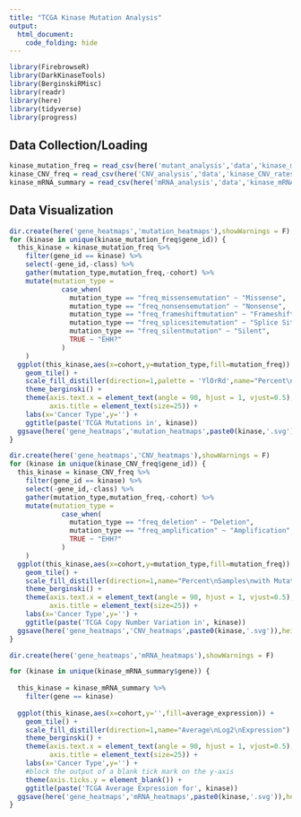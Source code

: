 ```yaml
---
title: "TCGA Kinase Mutation Analysis"
output:
  html_document:
    code_folding: hide
---
```


```r
library(FirebrowseR)
library(DarkKinaseTools)
library(BerginskiRMisc)
library(readr)
library(here)
library(tidyverse)
library(progress)
```

## Data Collection/Loading

```r
kinase_mutation_freq = read_csv(here('mutant_analysis','data','kinase_mutations.csv'))
kinase_CNV_freq = read_csv(here('CNV_analysis','data','kinase_CNV_rates.csv'))
kinase_mRNA_summary = read_csv(here('mRNA_analysis','data','kinase_mRNA_summary.csv'))
```

## Data Visualization 
```r
dir.create(here('gene_heatmaps','mutation_heatmaps'),showWarnings = F)
for (kinase in unique(kinase_mutation_freq$gene_id)) {
  this_kinase = kinase_mutation_freq %>% 
    filter(gene_id == kinase) %>% 
    select(-gene_id,-class) %>% 
    gather(mutation_type,mutation_freq,-cohort) %>%
    mutate(mutation_type = 
             case_when(
               mutation_type == "freq_missensemutation" ~ "Missense",
               mutation_type == "freq_nonsensemutation" ~ "Nonsense",
               mutation_type == "freq_frameshiftmutation" ~ "Frameshift",
               mutation_type == "freq_splicesitemutation" ~ "Splice Site",
               mutation_type == "freq_silentmutation" ~ "Silent",
               TRUE ~ "EHH?"
             )
    )
  ggplot(this_kinase,aes(x=cohort,y=mutation_type,fill=mutation_freq)) +
    geom_tile() + 
    scale_fill_distiller(direction=1,palette = 'YlOrRd',name="Percent\nSamples\nwith Mutation") + 
    theme_berginski() +
    theme(axis.text.x = element_text(angle = 90, hjust = 1, vjust=0.5),
          axis.title = element_text(size=25)) +
    labs(x='Cancer Type',y='') +
    ggtitle(paste('TCGA Mutations in', kinase))
  ggsave(here('gene_heatmaps','mutation_heatmaps',paste0(kinase,'.svg')),height=2.75)
}
```

```r
dir.create(here('gene_heatmaps','CNV_heatmaps'),showWarnings = F)
for (kinase in unique(kinase_CNV_freq$gene_id)) {
  this_kinase = kinase_CNV_freq %>% 
    filter(gene_id == kinase) %>% 
    select(-gene_id,-class) %>% 
    gather(mutation_type,mutation_freq,-cohort) %>%
    mutate(mutation_type = 
             case_when(
               mutation_type == "freq_deletion" ~ "Deletion",
               mutation_type == "freq_amplification" ~ "Amplification",
               TRUE ~ "EHH?"
             )
    )
  ggplot(this_kinase,aes(x=cohort,y=mutation_type,fill=mutation_freq)) +
    geom_tile() + 
    scale_fill_distiller(direction=1,name="Percent\nSamples\nwith Mutation") + 
    theme_berginski() +
    theme(axis.text.x = element_text(angle = 90, hjust = 1, vjust=0.5),
          axis.title = element_text(size=25)) +
    labs(x='Cancer Type',y='') +
    ggtitle(paste('TCGA Copy Number Variation in', kinase))
  ggsave(here('gene_heatmaps','CNV_heatmaps',paste0(kinase,'.svg')),height=2.75)
}
```

```r
dir.create(here('gene_heatmaps','mRNA_heatmaps'),showWarnings = F)

for (kinase in unique(kinase_mRNA_summary$gene)) {
  
  this_kinase = kinase_mRNA_summary %>%
    filter(gene == kinase)
  
  ggplot(this_kinase,aes(x=cohort,y='',fill=average_expression)) +
    geom_tile() +
    scale_fill_distiller(direction=1,name="Average\nLog2\nExpression") +
    theme_berginski() +
    theme(axis.text.x = element_text(angle = 90, hjust = 1, vjust=0.5),
          axis.title = element_text(size=25)) +
    labs(x='Cancer Type',y='') +
    #block the output of a blank tick mark on the y-axis
    theme(axis.ticks.y = element_blank()) +
    ggtitle(paste('TCGA Average Expression for', kinase))
  ggsave(here('gene_heatmaps','mRNA_heatmaps',paste0(kinase,'.svg')),height=2.75)
}
```